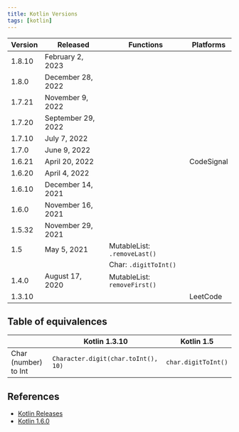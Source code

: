 ```yaml
---
title: Kotlin Versions
tags: [kotlin]
---
```


| Version | Released           | Functions                    | Platforms  |
| ------- | ------------------ | ---------------------------- | ---------- |
| 1.8.10  | February 2, 2023   |                              |            |
| 1.8.0   | December 28, 2022  |                              |            |
| 1.7.21  | November 9, 2022   |                              |            |
| 1.7.20  | September 29, 2022 |                              |            |
| 1.7.10  | July 7, 2022       |                              |            |
| 1.7.0   | June 9, 2022       |                              |            |
| 1.6.21  | April 20, 2022     |                              | CodeSignal |
| 1.6.20  | April 4, 2022      |                              |            |
| 1.6.10  | December 14, 2021  |                              |            |
| 1.6.0   | November 16, 2021  |                              |            |
| 1.5.32  | November 29, 2021  |                              |            |
| 1.5     | May 5, 2021        | MutableList: `.removeLast()` |            |
|         |                    | Char: `.digitToInt()`        |            |
| 1.4.0   | August 17, 2020    | MutableList: `removeFirst()` |            |
| 1.3.10  |                    |                              | LeetCode   |

## Table of equivalences

|                      | Kotlin 1.3.10                       | Kotlin 1.5          |
| -------------------- | ----------------------------------- | ------------------- |
| Char (number) to Int | `Character.digit(char.toInt(), 10)` | `char.digitToInt()` |

## References

- [Kotlin Releases](https://kotlinlang.org/docs/releases.html)
- [Kotlin 1.6.0](https://blog.jetbrains.com/kotlin/2021/11/kotlin-1-6-0-is-released/)
